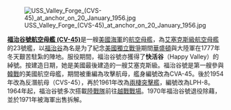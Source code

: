 [[File:USS_Valley_Forge_(CVS-45)_at_anchor_on_20_January_1956.jpg|left]]

'''[[福治谷號航空母艦_(CV-45)|福治谷號航空母艦 (CV-45)]]'''是一艘[[美國海軍|美國海軍]]的[[航空母艦|航空母艦]]，為[[艾塞克斯級航空母艦|艾塞克斯級航空母艦]]的23號艦，以[[福治谷|福治谷]]為名是为了紀念[[美國獨立戰爭|美國獨立戰爭]]期間[[喬治·華盛頓|華盛頓]]與大陸軍在1777年冬天艱苦駐紮的陣地。服役期間，福治谷號亦獲得了'''快活谷'''（Happy Valley）的綽號。按建造日期，她是美國最後建造的一艘艾塞克斯級。福治谷號是第一艘參與[[韓戰|韓戰]]的美國航空母艦，期間被重編為攻擊航母，艦身編號改為CVA-45。後於1954年改為反潛航母（CVS-45），再於1961年改為[[兩棲突擊艦|兩棲突擊艦]]，編號改為LPH-8。1964年起，福治谷號多次搭載[[美國海軍陸戰隊|陸戰隊]]前往[[越戰|越戰戰場]]。1970年福治谷號退役除藉，並於1971年被海軍出售拆解。